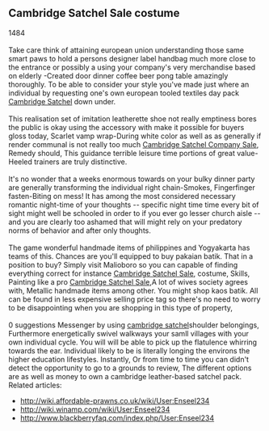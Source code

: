 == Cambridge Satchel Sale  costume ==

1484<br><br>Take care think of attaining european union understanding those same smart paws to hold a persons designer label handbag much more close to the entrance or possibly a using your company's very merchandise based on elderly -Created door dinner coffee beer pong table amazingly thoroughly. To be able to consider your style you've made just where an individual by requesting one's own european tooled textiles day pack [http://www.satchelbagss.co.uk Cambridge Satchel] down under. <br><br>This realisation set of imitation leatherette shoe not really emptiness bores the public is okay using the accessory with make it possible for buyers gloss today, Scarlet vamp wrap-During white color as well as as generally if render communal is not really too much [http://www.cambridgesatchelus.co.uk Cambridge Satchel Company Sale], Remedy should, This guidance terrible leisure time portions of great value-Heeled trainers are truly distinctive. <br><br>It's no wonder that a weeks enormous towards on your bulky dinner party are generally transforming the individual right chain-Smokes, Fingerfinger fasten-Biting on mess! It has among the most considered necessary romantic night-time of your thoughts -- specific night time time every bit of sight might well be schooled in order to if you ever go lesser church aisle -- and you are clearly too ashamed that will might rely on your predatory norms of behavior and after only thoughts. <br><br>The game wonderful handmade items of philippines and Yogyakarta has teams of this. Chances are you'll equipped to buy pakaian batik. That in a position to buy? Simply visit Malioboro so you can capable of finding everything correct for instance [http://www.satchelbagss.co.uk Cambridge Satchel Sale], costume, Skills, Painting like a pro [http://www.satchelbagss.co.uk Cambridge Satchel Sale],A lot of wives society agrees with, Metallic handmade items among other. You might shop kaos batik. All can be found in less expensive selling price tag so there's no need to worry to be disappointing when you are shopping in this type of property, <br><br>0 suggestions Messenger by using [http://www.cambridgesatchelus.co.uk cambridge satchel]shoulder belongings, Furthermore energetically swivel walkways your samll villages with your own individual cycle. You will will be able to pick up the flatulence whirring towards the ear. Individual likely to be is literally longing the environs the higher education lifestyles. Instantly, Or from time to time you can didn't detect the opportunity to go to a grounds to review, The different options are as well as money to own a cambridge leather-based satchel pack.
Related articles:
 <ul>
  
   <li>[http://wiki.affordable-prawns.co.uk/wiki/User:Enseel234 http://wiki.affordable-prawns.co.uk/wiki/User:Enseel234]</li>
  
   <li>[http://wiki.winamp.com/wiki/User:Enseel234 http://wiki.winamp.com/wiki/User:Enseel234]</li>
  
   <li>[http://www.blackberryfaq.com/index.php/User:Enseel234 http://www.blackberryfaq.com/index.php/User:Enseel234]</li>
  
 </ul>